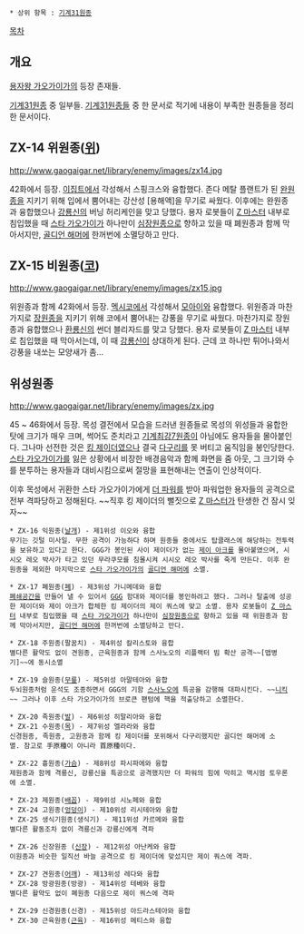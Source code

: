  * 상위 항목 : [[기계31원종]]

[[목차]]
== 개요 ==
[[용자왕 가오가이가]]의 등장 존재들.

[[기계31원종]] 중 일부들. [[기계31원종]]들 중 한 문서로 적기에 내용이 부족한 원종들을 정리한 문서이다.

== ZX-14 위원종([[위]]) ==
http://www.gaogaigar.net/library/enemy/images/zx14.jpg

42화에서 등장. [[이집트]]에서 각성해서 스핑크스와 융합했다. 존다 메탈 플랜트가 된 [[완원종]]을 지키기 위해 입에서 뿜어내는 강산성 [용해액]을 무기로 싸웠다. 이후에는 완원종과 융합했으나 [[강룡신]]의 버닝 허리케인을 맞고 당했다. 용자 로봇들이 [[Z 마스터]] 내부로 침입했을 때 [[스타 가오가이가]] 하나만이 [[심장원종]]으로 향하고 있을 때 폐원종과 함께 막아서지만, [[골디언 해머]]에 한꺼번에 소멸당하고 만다.

== ZX-15 비원종([[코]]) ==
http://www.gaogaigar.net/library/enemy/images/zx15.jpg

위원종과 함께 42화에서 등장. [[멕시코]]에서 각성해서 [[모아이]]와 융합했다. 위원종과 마찬가지로 [[장원종]]을 지키기 위해 코에서 뿜어내는 강풍을 무기로 싸웠다. 마찬가지로 장원종과 융합했으나 [[환룡신]]의 썬더 블리자드를 맞고 당했다. 용자 로봇들이 [[Z 마스터]] 내부로 침입했을 때 막아서는데, 이 때 [[강룡신]]이 상대하게 된다. 근데 코 하나만 튀어나와서 강풍을 내쏘는 모양새가 좀...

== 위성원종 ==
http://www.gaogaigar.net/library/enemy/images/zx.jpg

45 ~ 46화에서 등장. 목성 결전에서 모습을 드러낸 원종들로 목성의 위성들과 융합한 탓에 크기가 매우 크며, 썩어도 준치라고 [[기계최강7원종]]이 아님에도 용자들을 몰아붙인다. 그나마 선전한 것은 [[킹 제이더]]였으나 결국 [[다구리]]를 못 버티고 움직임을 봉인당한다. [[스타 가오가이가]]를 잃은 상황에서 비장한 배경음악과 함께 화면을 줌 아웃, 그 크기와 수를 분투하는 용자들과 대비시킴으로써 절망을 표현해내는 연출이 인상적이다. 

이후 목성에서 귀환한 스타 가오가이가에게 [[더 파워]]를 받아 파워업한 용자들의 공격으로 전부 격파당하고 정해된다. ~~직후 킹 제이더의 뻘짓으로 [[Z 마스터]]가 탄생한 건 잠시 잊자~~

 * ZX-16 익원종([[날개]]) - 제1위성 이오와 융합
 무기는 깃털 미사일. 무한 공격이 가능하다 하며 원종들 중에서도 탑클래스에 해당하는 전투력을 보유하고 있다고 한다. GGG가 봉인된 사이 제이더가 없는 [[제이 아크]]를 몰아붙였으며, 시시오 레오 박사가 타고 있던 무라쿠모를 침몰시켜 시시오 레오 박사를 죽게 만든다. 이후 완원종을 제외한 마지막으로 [[스타 가오가이가]]의 [[골디언 해머]]에 소멸.

 * ZX-17 폐원종([[폐]]) - 제3위성 가니메데와 융합
 [[폐쇄공간]]을 만들어 낼 수 있어서 [[GGG]] 함대와 제이더를 봉인하려고 했다. 그러나 탈출에 성공한 제이더와 제이 아크가 합체한 킹 제이더의 제이 쿼스에 맞고 소멸. 용자 로봇들이 [[Z 마스터]] 내부로 침입했을 때 [[스타 가오가이가]] 하나만이 [[심장원종]]으로 향하고 있을 때 위원종과 함께 막아서지만, [[골디언 해머]]에 한꺼번에 소멸당하고 만다.

 * ZX-18 주원종(팔꿈치) - 제4위성 칼리스토와 융합
 별다른 활약도 없이 견원종, 근육원종과 함께 스사노오의 리플랙터 빔 확산 공격~~[맵병기]~~에 동시소멸

 * ZX-19 슬원종([[무릎]]) - 제5위성 아말테아와 융합
 두뇌원종처럼 운석도 조종하면서 GGG의 기함 [[스사노오]]에 특공을 감행해 대파시킨다. ~~[[니킥]]~~ 그러나 이후 스타 가오가이가의 브로큰 팬텀에 핵을 적출당하고 소멸한다.

 * ZX-20 족원종([[발]]) - 제6위성 히말리아와 융합
 * ZX-21 수원종([[목]]) - 제7위성 엘라라와 융합 
 신경원종, 족원종, 고원종과 함께 킹 제이더를 포위해서 다구리했지만 골디언 해머에 소멸. 참고로 手原種이 아니라 首原種이다.

 * ZX-22 흉원종([[가슴]]) - 제8위성 파시파에와 융합
 제원종과 함께 격룡신, 강룡신을 특공으로 공격했지만 더 파워의 힘에 막히고 맥시멈 토우론에 소멸.

 * ZX-23 제원종([[배꼽]]) - 제9위성 시노페와 융합
 * ZX-24 고원종([[엉덩이]]) - 제10위성 리시테아와 융합
 * ZX-25 생식기원종(생식기) - 제11위성 카르메와 융합
 별다른 활동조차 없이 격룡신과 강룡신에게 격파

 * ZX-26 신장원종 ([[신장]]) - 제12위성 아난케와 융합
 이원종과 비슷한 일직선 바늘 공격으로 킹 제이더에 맞섰지만 제이 쿼스에 격파.

 * ZX-27 견원종([[어깨]]) - 제13위성 레다와 융합
 * ZX-28 방광원종(방광) - 제14위성 테베와 융합
 별다른 활약도 없이 폐원종 다음으로 제이 쿼스에 격파

 * ZX-29 신경원종(신경) - 제15위성 아드라스테아와 융합
 * ZX-30 근육원종([[근육]]) - 제16위성 메티스와 융합
